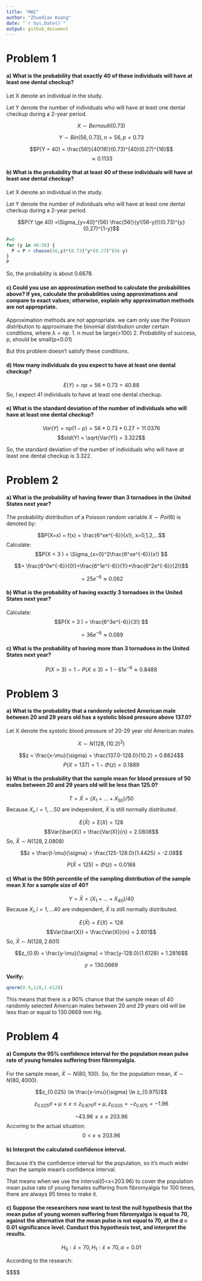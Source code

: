 ```yaml
---
title: "HW2"
author: "Zhuodiao Kuang"
date: "`r Sys.Date()`"
output: github_document
---
```





# Problem 1

#### a) What is the probability that exactly 40 of these individuals will have at least one dental checkup?

Let X denote an individual in the study.

Let Y denote the number of individuals who will have at least one dental checkup during a 2-year period.

$$X \sim Bernoulli(0.73) $$

$$Y \sim Bin(56, 0.73), n=56, p=0.73$$

$$P(Y = 40) = \frac{56!}{40!16!}(0.73)^{40}(0.27)^{16}$$
$$ \approx 0.1133$$



#### b) What is the probability that at least 40 of these individuals will have at least one dental checkup?

Let X denote an individual in the study.

Let Y denote the number of individuals who will have at least one dental checkup during a 2-year period.



$$P(Y \ge 40) =\Sigma_{y=40}^{56} \frac{56!}{y!(56-y)!}(0.73)^{y}(0.27)^{1-y}$$

```r
P=0
for (y in 40:56) {
  P = P + choose(56,y)*(0.73)^y*(0.27)^(56-y)
}
P
```

So, the probability is about 0.6678.

#### c) Could you use an approximation method to calculate the probabilities above? If yes, calculate the probabilities using approximations and compare to exact values; otherwise, explain why approximation methods are not appropriate.

Approximation methods are not appropriate. we cam only use the Poisson distribution to approximate the binomial distribution under certain conditions, where $\lambda = np$.
1. n must be large(>100)
2. Probability of success, p, should be small(p<0.01)

But this problem doesn't satisfy these conditions.

#### d) How many individuals do you expect to have at least one dental checkup?

$$E(Y) = np = 56*0.73 = 40.88$$
So, I expect 41 individuals to have at least one dental checkup.


#### e) What is the standard deviation of the number of individuals who will have at least one dental checkup?

$$Var(Y) = np(1-p) = 56*0.73*0.27 = 11.0376$$
$$std(Y) = \sqrt{Var(Y)} = 3.322$$

So, the standard deviation of the number of individuals who will have at least one dental checkup is 3.322.

# Problem 2 


#### a) What is the probability of having fewer than 3 tornadoes in the United States next year?

The probability distribution of a Poisson random variable $X \sim Poi(6)$ is denoted by: 

$$P(X=x) = f(x) = \frac{6^xe^{-6}}{x!}, x=0,1,2,...$$
Calculate: 
$$P(X < 3 ) = \Sigma_{x=0}^2\frac{6^xe^{-6}}{x!} $$

$$= \frac{6^0e^{-6}}{0!}+\frac{6^1e^{-6}}{1!}+\frac{6^2e^{-6}}{2!}$$

$$=25e^{-6} \approx 0.062$$

#### b) What is the probability of having exactly 3 tornadoes in the United States next year?

Calculate: 
$$P(X = 3 ) = \frac{6^3e^{-6}}{3!} $$

$$=36e^{-6} \approx 0.089$$


#### c) What is the probability of having more than 3 tornadoes in the United States next year?


$$P(X>3) = 1-P(X \le 3) =1 - 61e^{-6} \approx 0.8488$$

# Problem 3



#### a) What is the probability that a randomly selected American male between 20 and 29 years old has a systolic blood pressure above 137.0?

Let X denote the systolic blood pressure of 20-29 year old American males. 

$$X \sim N(128,(10.2)^2)$$

$$z = \frac{x-\mu}{\sigma} = \frac{137.0-128.0}{10.2} = 0.8824$$
$$P(X>137) = 1-\Phi(z)=0.1889$$

#### b) What is the probability that the sample mean for blood pressure of 50 males between 20 and 29 years old will be less than 125.0?

$$T = \bar{X} = (X_1+...+X_{50})/50$$
Because $X_i, i=1,...50$ are independent, $\bar{X}$ is still normally distributed.

$$E(\bar{X}) = E(X) = 128$$
$$Var(\bar{X}) = \frac{Var(X)}{n} = 2.0808$$
So, $\bar{X} \sim N(128,2.0808)$

$$z = \frac{t-\mu}{\sigma} = \frac{125-128.0}{1.4425} = -2.08$$


$$P(\bar{X}<125) = \Phi(z)=0.0188$$


#### c) What is the 90th percentile of the sampling distribution of the sample mean X for a sample size of 40?



$$Y = \bar{X} = (X_1+...+X_{40})/40$$
Because $X_i, i=1,...40$ are independent, $\bar{X}$ is still normally distributed.

$$E(\bar{X}) = E(X) = 128$$
$$Var(\bar{X}) = \frac{Var(X)}{n} = 2.601$$
So, $\bar{X} \sim N(128,2.601)$

$$z_{0.9} = \frac{y-\mu}{\sigma} = \frac{y-128.0}{1.6128} = 1.2816$$

$$y = 130.0669$$

**Verify:**

```r
qnorm(0.9,128,1.6128)
```

This means that there is a 90% chance that the sample mean of 40 randomly selected American males between 20 and 29 years old will be less than or equal to 130.0669 mm Hg.


# Problem 4

#### a) Compute the 95% confidence interval for the population mean pulse rate of young females suffering from fibromyalgia.


For the sample mean, $\bar{X} \sim N(80,100)$.
So, for the population mean,  $X \sim N(80,4000)$.

$$z_{0.025} \le \frac{x-\mu}{\sigma} \le z_{0.975}$$

$$z_{0.025}\sigma+\mu \le x \le z_{0.975}\sigma+\mu,z_{0.025}=-z_{0.975}=-1.96$$

$$-43.96\le x \le 203.96$$
Accoring to the actual situation: 
$$0< x \le 203.96$$



#### b) Interpret the calculated confidence interval.


Because it's the confidence interval for the population, so it's much wider than the sample mean's confidence interval. 

That means when we use the interval(0<x<203.96) to cover the population mean pulse rate of young females suffering from fibromyalgia for 100 times, there are always 95 times to make it.


#### c) Suppose the researchers now want to test the null hypothesis that the mean pulse of young women suffering from fibromyalgia is equal to 70, against the alternative that the mean pulse is not equal to 70, at the 𝛼 = 0.01 significance level. Conduct this hypothesis test, and interpret the results.

$$H_0 : \bar{x}=70 , H_1:  \bar{x} \neq 70, \alpha = 0.01$$

According to the research:

$$$$


